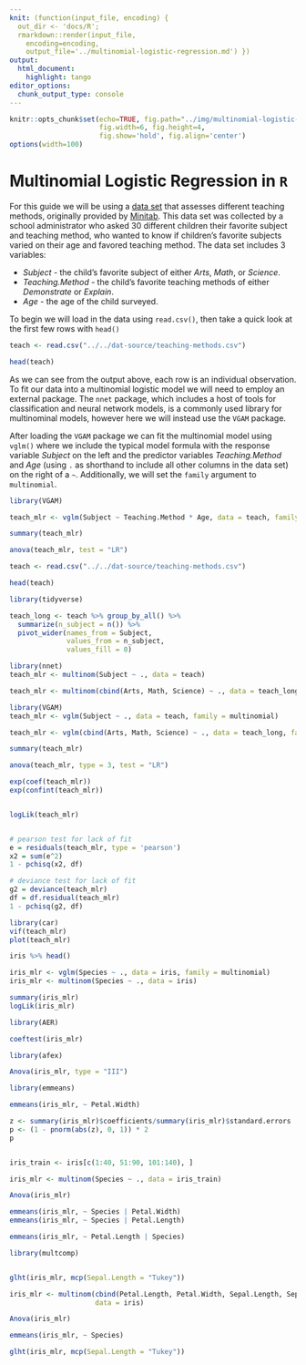 ```yaml
---
knit: (function(input_file, encoding) {
  out_dir <- 'docs/R';
  rmarkdown::render(input_file,
    encoding=encoding,
    output_file='../multinomial-logistic-regression.md') })
output:
  html_document:
    highlight: tango
editor_options:
  chunk_output_type: console
---
```

  
```r
knitr::opts_chunk$set(echo=TRUE, fig.path="../img/multinomial-logistic-regression/",
                      fig.width=6, fig.height=4,
                      fig.show='hold', fig.align='center')
options(width=100)
```

# Multinomial Logistic Regression in `R`

For this guide we will be using a [data set](https://github.com/tylerbg/DLC_stat_resources/tree/master/docs/R/dat/teaching-methods.csv) that assesses different teaching methods, originally provided by [Minitab](https://support.minitab.com/en-us/minitab/21/help-and-how-to/statistical-modeling/regression/how-to/nominal-logistic-regression/before-you-start/example/).  This data set was collected by a school administrator who asked 30 different children their favorite subject and teaching method, who wanted to know if children's favorite subjects varied on their age and favored teaching method.  The data set includes 3 variables:

* *Subject* - the child's favorite subject of either *Arts*, *Math*, or *Science*.
* *Teaching.Method* - the child's favorite teaching methods of either *Demonstrate* or *Explain*.
* *Age* - the age of the child surveyed.

To begin we will load in the data using `read.csv()`, then take a quick look at the first few rows with `head()`

```r
teach <- read.csv("../../dat-source/teaching-methods.csv")

head(teach)
```

As we can see from the output above, each row is an individual observation.  To fit our data into a multinomial logistic model we will need to employ an external package.  The `nnet` package, which includes a host of tools for classification and neural network models, is a commonly used library for multinominal models, however here we will instead use the `VGAM` package.

After loading the `VGAM` package we can fit the multinomial model using `vglm()` where we include the typical model formula with the response variable *Subject* on the left and the predictor variables *Teaching.Method* and *Age* (using `.` as shorthand to include all other columns in the data set) on the right of a `~`.  Additionally, we will set the `family` argument to `multinomial`.

```r
library(VGAM)

teach_mlr <- vglm(Subject ~ Teaching.Method * Age, data = teach, family = multinomial)
```

```r
summary(teach_mlr)

anova(teach_mlr, test = "LR")
```




```r
teach <- read.csv("../../dat-source/teaching-methods.csv")

head(teach)

library(tidyverse)

teach_long <- teach %>% group_by_all() %>%
  summarize(n_subject = n()) %>%
  pivot_wider(names_from = Subject,
              values_from = n_subject,
              values_fill = 0)

library(nnet)
teach_mlr <- multinom(Subject ~ ., data = teach)

teach_mlr <- multinom(cbind(Arts, Math, Science) ~ ., data = teach_long)

library(VGAM)
teach_mlr <- vglm(Subject ~ ., data = teach, family = multinomial)

teach_mlr <- vglm(cbind(Arts, Math, Science) ~ ., data = teach_long, family = multinomial)

summary(teach_mlr)

anova(teach_mlr, type = 3, test = "LR")

exp(coef(teach_mlr))
exp(confint(teach_mlr))


logLik(teach_mlr)


# pearson test for lack of fit
e = residuals(teach_mlr, type = 'pearson')
x2 = sum(e^2)
1 - pchisq(x2, df)

# deviance test for lack of fit
g2 = deviance(teach_mlr)
df = df.residual(teach_mlr)
1 - pchisq(g2, df)

library(car)
vif(teach_mlr)
plot(teach_mlr)
```



```r
iris %>% head()

iris_mlr <- vglm(Species ~ ., data = iris, family = multinomial)
iris_mlr <- multinom(Species ~ ., data = iris)

summary(iris_mlr)
logLik(iris_mlr)

library(AER)

coeftest(iris_mlr)

library(afex)

Anova(iris_mlr, type = "III")

library(emmeans)

emmeans(iris_mlr, ~ Petal.Width)
```



```r
z <- summary(iris_mlr)$coefficients/summary(iris_mlr)$standard.errors
p <- (1 - pnorm(abs(z), 0, 1)) * 2
p


iris_train <- iris[c(1:40, 51:90, 101:140), ]

iris_mlr <- multinom(Species ~ ., data = iris_train)

Anova(iris_mlr)

emmeans(iris_mlr, ~ Species | Petal.Width)
emmeans(iris_mlr, ~ Species | Petal.Length)

emmeans(iris_mlr, ~ Petal.Length | Species)

library(multcomp)


glht(iris_mlr, mcp(Sepal.Length = "Tukey"))

```

```r
iris_mlr <- multinom(cbind(Petal.Length, Petal.Width, Sepal.Length, Sepal.Width) ~ Species,
                     data = iris)

Anova(iris_mlr)

emmeans(iris_mlr, ~ Species)

glht(iris_mlr, mcp(Sepal.Length = "Tukey"))
```

